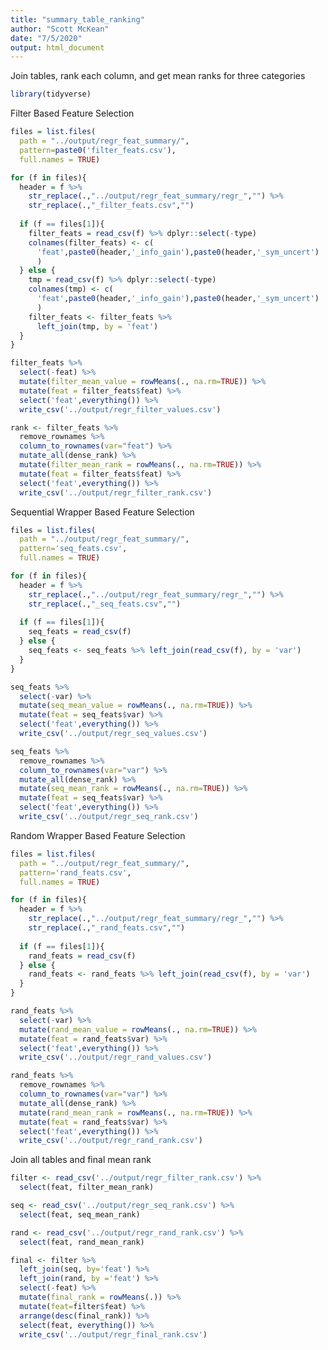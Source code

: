 ```yaml
---
title: "summary_table_ranking"
author: "Scott McKean"
date: "7/5/2020"
output: html_document
---
```


Join tables, rank each column, and get mean ranks for three categories

```r
library(tidyverse)
```

Filter Based Feature Selection

```r
files = list.files(
  path = "../output/regr_feat_summary/", 
  pattern=paste0('filter_feats.csv'),
  full.names = TRUE)

for (f in files){
  header = f %>%
    str_replace(.,"../output/regr_feat_summary/regr_","") %>%
    str_replace(.,"_filter_feats.csv","")
    
  if (f == files[1]){
    filter_feats = read_csv(f) %>% dplyr::select(-type)
    colnames(filter_feats) <- c(
      'feat',paste0(header,'_info_gain'),paste0(header,'_sym_uncert')
      )
  } else {
    tmp = read_csv(f) %>% dplyr::select(-type)
    colnames(tmp) <- c(
      'feat',paste0(header,'_info_gain'),paste0(header,'_sym_uncert')
      )
    filter_feats <- filter_feats %>%
      left_join(tmp, by = 'feat')
  }
}

filter_feats %>%
  select(-feat) %>%
  mutate(filter_mean_value = rowMeans(., na.rm=TRUE)) %>%
  mutate(feat = filter_feats$feat) %>%
  select('feat',everything()) %>%
  write_csv('../output/regr_filter_values.csv')

rank <- filter_feats %>% 
  remove_rownames %>% 
  column_to_rownames(var="feat") %>%
  mutate_all(dense_rank) %>%
  mutate(filter_mean_rank = rowMeans(., na.rm=TRUE)) %>%
  mutate(feat = filter_feats$feat) %>%
  select('feat',everything()) %>% 
  write_csv('../output/regr_filter_rank.csv')
```

Sequential Wrapper Based Feature Selection

```r
files = list.files(
  path = "../output/regr_feat_summary/", 
  pattern='seq_feats.csv',
  full.names = TRUE)

for (f in files){
  header = f %>%
    str_replace(.,"../output/regr_feat_summary/regr_","") %>%
    str_replace(.,"_seq_feats.csv","")
    
  if (f == files[1]){
    seq_feats = read_csv(f)
  } else {
    seq_feats <- seq_feats %>% left_join(read_csv(f), by = 'var')
  }
}

seq_feats %>%
  select(-var) %>%
  mutate(seq_mean_value = rowMeans(., na.rm=TRUE)) %>%
  mutate(feat = seq_feats$var) %>%
  select('feat',everything()) %>%
  write_csv('../output/regr_seq_values.csv')

seq_feats %>% 
  remove_rownames %>% 
  column_to_rownames(var="var") %>%
  mutate_all(dense_rank) %>%
  mutate(seq_mean_rank = rowMeans(., na.rm=TRUE)) %>%
  mutate(feat = seq_feats$var) %>%
  select('feat',everything()) %>% 
  write_csv('../output/regr_seq_rank.csv')
```

Random Wrapper Based Feature Selection

```r
files = list.files(
  path = "../output/regr_feat_summary/", 
  pattern='rand_feats.csv',
  full.names = TRUE)

for (f in files){
  header = f %>%
    str_replace(.,"../output/regr_feat_summary/regr_","") %>%
    str_replace(.,"_rand_feats.csv","")
    
  if (f == files[1]){
    rand_feats = read_csv(f)
  } else {
    rand_feats <- rand_feats %>% left_join(read_csv(f), by = 'var')
  }
}

rand_feats %>%
  select(-var) %>%
  mutate(rand_mean_value = rowMeans(., na.rm=TRUE)) %>%
  mutate(feat = rand_feats$var) %>%
  select('feat',everything()) %>%
  write_csv('../output/regr_rand_values.csv')

rand_feats %>% 
  remove_rownames %>% 
  column_to_rownames(var="var") %>%
  mutate_all(dense_rank) %>%
  mutate(rand_mean_rank = rowMeans(., na.rm=TRUE)) %>%
  mutate(feat = rand_feats$var) %>%
  select('feat',everything()) %>% 
  write_csv('../output/regr_rand_rank.csv')
```

Join all tables and final mean rank

```r
filter <- read_csv('../output/regr_filter_rank.csv') %>%
  select(feat, filter_mean_rank)

seq <- read_csv('../output/regr_seq_rank.csv') %>%
  select(feat, seq_mean_rank)

rand <- read_csv('../output/regr_rand_rank.csv') %>%
  select(feat, rand_mean_rank)

final <- filter %>%
  left_join(seq, by='feat') %>%
  left_join(rand, by ='feat') %>%
  select(-feat) %>%
  mutate(final_rank = rowMeans(.)) %>%
  mutate(feat=filter$feat) %>%
  arrange(desc(final_rank)) %>%
  select(feat, everything()) %>%
  write_csv('../output/regr_final_rank.csv')
```